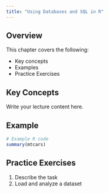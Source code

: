 ```yaml
---
title: "Using Databases and SQL in R"
---
```


## Overview

This chapter covers the following:

- Key concepts
- Examples
- Practice Exercises

## Key Concepts

Write your lecture content here.

## Example

```r
# Example R code
summary(mtcars)
```

## Practice Exercises

1. Describe the task
2. Load and analyze a dataset
